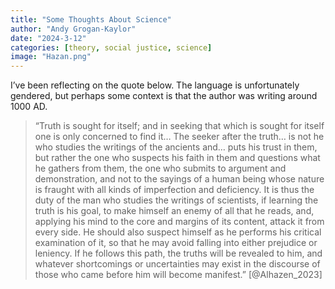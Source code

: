 ```yaml
---
title: "Some Thoughts About Science"
author: "Andy Grogan-Kaylor"
date: "2024-3-12"
categories: [theory, social justice, science]
image: "Hazan.png"
---
```


I've been reflecting on the quote below. The language is unfortunately gendered, but perhaps some context is that the author was writing around 1000 AD.

> "Truth is sought for itself; and in seeking that which is sought for itself one is only concerned to find it... The seeker after the truth... is not he who studies the writings of the ancients and... puts his trust in them, but rather the one who suspects his faith in them and questions what he gathers from them, the one who submits to argument and demonstration, and not to the sayings of a human being whose nature is fraught with all kinds of imperfection and deficiency. It is thus the duty of the man who studies the writings of scientists, if learning the truth is his goal, to make himself an enemy of all that he reads, and, applying his mind to the core and margins of its content, attack it from every side. He should also suspect himself as he performs his critical examination of it, so that he may avoid falling into either prejudice or leniency. If he follows this path, the truths will be revealed to him, and whatever shortcomings or uncertainties may exist in the discourse of those who came before him will become manifest." [@Alhazen_2023]


